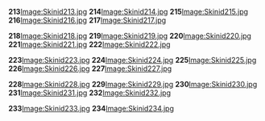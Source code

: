 '''213'''[[/Image:Skinid213.jpg.md|Image:Skinid213.jpg]]
'''214'''[[/Image:Skinid214.jpg.md|Image:Skinid214.jpg]]
'''215'''[[/Image:Skinid215.jpg.md|Image:Skinid215.jpg]]
'''216'''[[/Image:Skinid216.jpg.md|Image:Skinid216.jpg]]
'''217'''[[/Image:Skinid217.jpg.md|Image:Skinid217.jpg]]

'''218'''[[/Image:Skinid218.jpg.md|Image:Skinid218.jpg]]
'''219'''[[/Image:Skinid219.jpg.md|Image:Skinid219.jpg]]
'''220'''[[/Image:Skinid220.jpg.md|Image:Skinid220.jpg]]
'''221'''[[/Image:Skinid221.jpg.md|Image:Skinid221.jpg]]
'''222'''[[/Image:Skinid222.jpg.md|Image:Skinid222.jpg]]

'''223'''[[/Image:Skinid223.jpg.md|Image:Skinid223.jpg]]
'''224'''[[/Image:Skinid224.jpg.md|Image:Skinid224.jpg]]
'''225'''[[/Image:Skinid225.jpg.md|Image:Skinid225.jpg]]
'''226'''[[/Image:Skinid226.jpg.md|Image:Skinid226.jpg]]
'''227'''[[/Image:Skinid227.jpg.md|Image:Skinid227.jpg]]

'''228'''[[/Image:Skinid228.jpg.md|Image:Skinid228.jpg]]
'''229'''[[/Image:Skinid229.jpg.md|Image:Skinid229.jpg]]
'''230'''[[/Image:Skinid230.jpg.md|Image:Skinid230.jpg]]
'''231'''[[/Image:Skinid231.jpg.md|Image:Skinid231.jpg]]
'''232'''[[/Image:Skinid232.jpg.md|Image:Skinid232.jpg]]

'''233'''[[/Image:Skinid233.jpg.md|Image:Skinid233.jpg]]
'''234'''[[/Image:Skinid234.jpg.md|Image:Skinid234.jpg]]